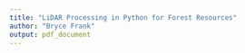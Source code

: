 ```yaml
---
title: "LiDAR Processing in Python for Forest Resources"
author: "Bryce Frank"
output: pdf_document
---
```

